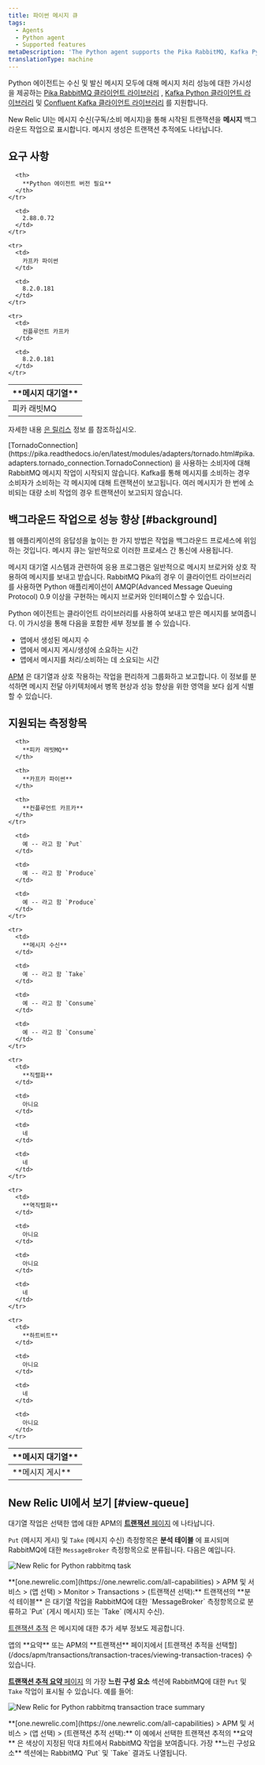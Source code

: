 ```yaml
---
title: 파이썬 메시지 큐
tags:
  - Agents
  - Python agent
  - Supported features
metaDescription: 'The Python agent supports the Pika RabbitMQ, Kafka Python, and Confluent Kafka client libraries, giving you insight into the performance of your message processing.'
translationType: machine
---
```





Python 에이전트는 수신 및 발신 메시지 모두에 대해 메시지 처리 성능에 대한 가시성을 제공하는 [Pika RabbitMQ 클라이언트 라이브러리](https://pypi.python.org/pypi/pika) , [Kafka Python 클라이언트 라이브러리](https://pypi.python.org/pypi/kafka-python) 및 [Confluent Kafka 클라이언트 라이브러리](https://pypi.org/project/confluent-kafka/) 를 지원합니다.

New Relic UI는 메시지 수신(구독/소비 메시지)을 통해 시작된 트랜잭션을 **메시지** 백그라운드 작업으로 표시합니다. 메시지 생성은 트랜잭션 추적에도 나타납니다.

## 요구 사항

<table>
  <thead>
    <tr>
      <th width={150}>
        **메시지 대기열**
      </th>

      <th>
        **Python 에이전트 버전 필요**
      </th>
    </tr>
  </thead>

  <tbody>
    <tr>
      <td>
        피카 래빗MQ
      </td>

      <td>
        2.88.0.72
      </td>
    </tr>

    <tr>
      <td>
        카프카 파이썬
      </td>

      <td>
        8.2.0.181
      </td>
    </tr>

    <tr>
      <td>
        컨플루언트 카프카
      </td>

      <td>
        8.2.0.181
      </td>
    </tr>
  </tbody>
</table>

자세한 내용 [은 릴리스](/docs/release-notes/agent-release-notes/python-release-notes) 정보 를 참조하십시오.

<Callout variant="caution">
  [TornadoConnection](https://pika.readthedocs.io/en/latest/modules/adapters/tornado.html#pika.adapters.tornado_connection.TornadoConnection) 을 사용하는 소비자에 대해 RabbitMQ 메시지 작업이 시작되지 않습니다.
</Callout>

<Callout variant="caution">
  Kafka를 통해 메시지를 소비하는 경우 소비자가 소비하는 각 메시지에 대해 트랜잭션이 보고됩니다. 여러 메시지가 한 번에 소비되는 대량 소비 작업의 경우 트랜잭션이 보고되지 않습니다.
</Callout>

## 백그라운드 작업으로 성능 향상 [#background]

웹 애플리케이션의 응답성을 높이는 한 가지 방법은 작업을 백그라운드 프로세스에 위임하는 것입니다. 메시지 큐는 일반적으로 이러한 프로세스 간 통신에 사용됩니다.

메시지 대기열 시스템과 관련하여 응용 프로그램은 일반적으로 메시지 브로커와 상호 작용하여 메시지를 보내고 받습니다. RabbitMQ Pika의 경우 이 클라이언트 라이브러리를 사용하면 Python 애플리케이션이 AMQP(Advanced Message Queuing Protocol) 0.9 이상을 구현하는 메시지 브로커와 인터페이스할 수 있습니다.

Python 에이전트는 클라이언트 라이브러리를 사용하여 보내고 받은 메시지를 보여줍니다. 이 가시성을 통해 다음을 포함한 세부 정보를 볼 수 있습니다.

* 앱에서 생성된 메시지 수
* 앱에서 메시지 게시/생성에 소요하는 시간
* 앱에서 메시지를 처리/소비하는 데 소요되는 시간

[APM](#view-queue) 은 대기열과 상호 작용하는 작업을 편리하게 그룹화하고 보고합니다. 이 정보를 분석하면 메시지 전달 아키텍처에서 병목 현상과 성능 향상을 위한 영역을 보다 쉽게 식별할 수 있습니다.

## 지원되는 측정항목

<table>
  <thead>
    <tr>
      <th width={150}>
        **메시지 대기열**
      </th>

      <th>
        **피카 래빗MQ**
      </th>

      <th>
        **카프카 파이썬**
      </th>

      <th>
        **컨플루언트 카프카**
      </th>
    </tr>
  </thead>

  <tbody>
    <tr>
      <td>
        **메시지 게시**
      </td>

      <td>
        예 -- 라고 함 `Put`
      </td>

      <td>
        예 -- 라고 함 `Produce`
      </td>

      <td>
        예 -- 라고 함 `Produce`
      </td>
    </tr>

    <tr>
      <td>
        **메시지 수신**
      </td>

      <td>
        예 -- 라고 함 `Take`
      </td>

      <td>
        예 -- 라고 함 `Consume`
      </td>

      <td>
        예 -- 라고 함 `Consume`
      </td>
    </tr>

    <tr>
      <td>
        **직렬화**
      </td>

      <td>
        아니요
      </td>

      <td>
        네
      </td>

      <td>
        네
      </td>
    </tr>

    <tr>
      <td>
        **역직렬화**
      </td>

      <td>
        아니요
      </td>

      <td>
        아니요
      </td>

      <td>
        네
      </td>
    </tr>

    <tr>
      <td>
        **하트비트**
      </td>

      <td>
        아니요
      </td>

      <td>
        네
      </td>

      <td>
        아니요
      </td>
    </tr>
  </tbody>
</table>

## New Relic UI에서 보기 [#view-queue]

대기열 작업은 선택한 앱에 대한 APM의 [**트랜잭션** 페이지](/docs/apm/applications-menu/monitoring/transactions-dashboard) 에 나타납니다.

`Put` (메시지 게시) 및 `Take` (메시지 수신) 측정항목은 **분석 테이블** 에 표시되며 RabbitMQ에 대한 `MessageBroker` 측정항목으로 분류됩니다. 다음은 예입니다.

<img
  title="screen-rabbitmq-transaction.png"
  alt="New Relic for Python rabbitmq task"
  src={apmRabbitmqTransactionTask}
/>

<figcaption>
  **[one.newrelic.com](https://one.newrelic.com/all-capabilities) > APM 및 서비스 > (앱 선택) > Monitor > Transactions > (트랜잭션 선택):** 트랜잭션의 **분석 테이블** 은 대기열 작업을 RabbitMQ에 대한 `MessageBroker` 측정항목으로 분류하고 `Put` (게시 메시지) 또는 `Take` (메시지 수신).
</figcaption>

[트랜잭션 추적](/docs/apm/transactions/transaction-traces/transaction-traces) 은 메시지에 대한 추가 세부 정보도 제공합니다.

<Callout variant="tip">
  앱의 **요약** 또는 APM의 **트랜잭션** 페이지에서 [트랜잭션 추적을 선택할](/docs/apm/transactions/transaction-traces/viewing-transaction-traces) 수 있습니다.
</Callout>

[**트랜잭션 추적 요약** 페이지](/docs/apm/transactions/transaction-traces/transaction-trace-summary) 의 가장 **느린 구성 요소** 섹션에 RabbitMQ에 대한 `Put` 및 `Take` 작업이 표시될 수 있습니다. 예를 들어:

<img
  title="screen-rabbitmq-trace-slowest.png"
  alt="New Relic for Python rabbitmq transaction trace summary"
  src={apmRabbitMqTransactionTraceSummary}
/>

<figcaption>
  **[one.newrelic.com](https://one.newrelic.com/all-capabilities) > APM 및 서비스 > (앱 선택) > (트랜잭션 추적 선택):** 이 예에서 선택한 트랜잭션 추적의 **요약** 은 색상이 지정된 막대 차트에서 RabbitMQ 작업을 보여줍니다. 가장 **느린 구성요소** 섹션에는 RabbitMQ `Put` 및 `Take` 결과도 나열됩니다.
</figcaption>